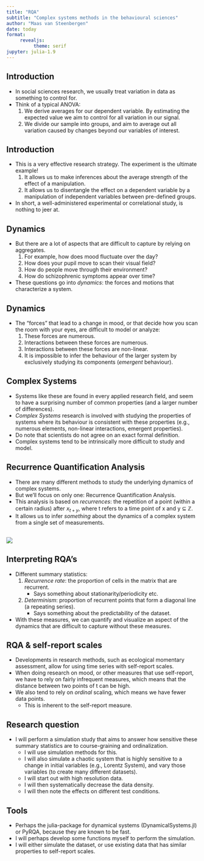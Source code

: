 ```yaml
---
title: "RQA"
subtitle: "Complex systems methods in the behavioural sciences"
author: "Maas van Steenbergen"
date: today
format: 
     revealjs:
          theme: serif
jupyter: julia-1.9
---
```


## Introduction
-    In social sciences research, we usually treat variation in data as something to control for.
-    Think of a typical ANOVA:
     1.   We derive averages for our dependent variable. By estimating the expected value we aim to control for all variation in our signal. 
     2.   We divide our sample into groups, and aim to average out all variation caused by changes beyond our variables of interest.

## Introduction
-    This is a very effective research strategy. The experiment is the ultimate example! 
     1.   It allows us to make inferences about the average strength of the effect of a manipulation.
     2.   It allows us to disentangle the effect on a dependent variable by a manipulation of independent variables between pre-defined groups.
-    In short, a well-administered experimental or correlational study, is nothing to jeer at.

## Dynamics
-    But there are a lot of aspects that are difficult to capture by relying on aggregates.
     1.   For example, how does mood fluctuate over the day?
     2.   How does your pupil move to scan their visual field?
     3.   How do people move through their environment?
     4.   How do schizophrenic symptoms appear over time?
-    These questions go into *dynamics*: the forces and motions that characterize a system.

## Dynamics
-    The "forces" that lead to a change in mood, or that decide how you scan the room with your eyes, are difficult to model or analyze:
     1.   These forces are numerous.
     2.   Interactions between these forces are numerous.
     3.   Interactions between these forces are non-linear.
     4.   It is impossible to infer the behaviour of the larger system by exclusively studying its components (*emergent* behaviour).

## Complex Systems
-    Systems like these are found in every applied research field, and seem to have a surprising number of common properties (and a larger number of differences).
-    *Complex Systems* research is involved with studying the properties of systems where its behaviour is consistent with these properties (e.g., numerous elements, non-linear interactions, emergent properties).
-    Do note that scientists do not agree on an exact formal definition.
-    Complex systems tend to be intrinsically more difficult to study and model.

## Recurrence Quantification Analysis
-    There are many different methods to study the underlying dynamics of complex systems.
-    But we'll focus on only one: Recurrence Quantification Analysis.
-    This analysis is based on *recurrences*: the repetition of a point (within a certain radius) after $x_{t+y}$, where t refers to a time point of x and y ⊆ ℤ.
-    It allows us to infer *something* about the dynamics of a complex system from a single set of measurements.

## 
![](pic1.png){fig-align="center"}

## Interpreting RQA's
-    Different summary statistics:
     1.   *Recurrence rate*: the proportion of cells in the matrix that are recurrent.
          -  Says something about stationarity/periodicity etc.
     2.   *Determinism*: proportion of recurrent points that form a diagonal line (a repeating series).
          - Says something about the predictability of the dataset.
-    With these measures, we can quantify and visualize an aspect of the dynamics that are difficult to capture without these measures.

## RQA & self-report scales
-    Developments in research methods, such as ecological momentary
assessment, allow for using time series with self-report scales.
-    When doing research on mood, or other measures that use self-report, we have to rely on fairly infrequent measures, which means that the distance between two points of t can be high.
-    We also tend to rely on *ordinal* scaling, which means we have fewer data points.
     -    This is inherent to the self-report measure.

## Research question
-    I will perform a simulation study that aims to answer how sensitive these summary statistics are to course-graining and ordinalization.
     -    I will use simulation methods for this.
     -    I will also simulate a chaotic system that is highly sensitive to a change in initial variables (e.g., Lorentz System), and vary those variables (to create many different datasets).
     -    I will start out with high resolution data.
     -    I will then systematically decrease the data density.
     -    I will then note the effects on different test conditions.

## Tools
-    Perhaps the julia-package for dynamical systems (DynamicalSystems.jl) or PyRQA, because they are known to be fast.
-    I will perhaps develop some functions myself to perform the simulation.
-    I will either simulate the dataset, or use existing data that has similar properties to self-report scales.


